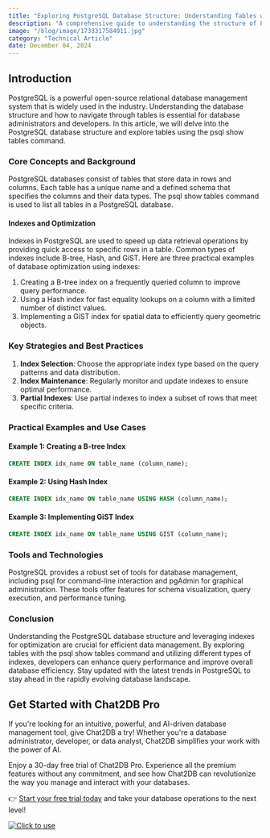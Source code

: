```yaml
---
title: "Exploring PostgreSQL Database Structure: Understanding Tables with psql show tables Command"
description: "A comprehensive guide to understanding the structure of PostgreSQL databases and exploring tables using the psql show tables command."
image: "/blog/image/1733317584911.jpg"
category: "Technical Article"
date: December 04, 2024
---
```


## Introduction

PostgreSQL is a powerful open-source relational database management system that is widely used in the industry. Understanding the database structure and how to navigate through tables is essential for database administrators and developers. In this article, we will delve into the PostgreSQL database structure and explore tables using the psql show tables command.

### Core Concepts and Background

PostgreSQL databases consist of tables that store data in rows and columns. Each table has a unique name and a defined schema that specifies the columns and their data types. The psql show tables command is used to list all tables in a PostgreSQL database.

#### Indexes and Optimization

Indexes in PostgreSQL are used to speed up data retrieval operations by providing quick access to specific rows in a table. Common types of indexes include B-tree, Hash, and GiST. Here are three practical examples of database optimization using indexes:

1. Creating a B-tree index on a frequently queried column to improve query performance.
2. Using a Hash index for fast equality lookups on a column with a limited number of distinct values.
3. Implementing a GiST index for spatial data to efficiently query geometric objects.

### Key Strategies and Best Practices

1. **Index Selection**: Choose the appropriate index type based on the query patterns and data distribution.
2. **Index Maintenance**: Regularly monitor and update indexes to ensure optimal performance.
3. **Partial Indexes**: Use partial indexes to index a subset of rows that meet specific criteria.

### Practical Examples and Use Cases

#### Example 1: Creating a B-tree Index
```sql
CREATE INDEX idx_name ON table_name (column_name);
```

#### Example 2: Using Hash Index
```sql
CREATE INDEX idx_name ON table_name USING HASH (column_name);
```

#### Example 3: Implementing GiST Index
```sql
CREATE INDEX idx_name ON table_name USING GIST (column_name);
```

### Tools and Technologies

PostgreSQL provides a robust set of tools for database management, including psql for command-line interaction and pgAdmin for graphical administration. These tools offer features for schema visualization, query execution, and performance tuning.

### Conclusion

Understanding the PostgreSQL database structure and leveraging indexes for optimization are crucial for efficient data management. By exploring tables with the psql show tables command and utilizing different types of indexes, developers can enhance query performance and improve overall database efficiency. Stay updated with the latest trends in PostgreSQL to stay ahead in the rapidly evolving database landscape.

## Get Started with Chat2DB Pro

If you're looking for an intuitive, powerful, and AI-driven database management tool, give Chat2DB a try! Whether you're a database administrator, developer, or data analyst, Chat2DB simplifies your work with the power of AI.

Enjoy a 30-day free trial of Chat2DB Pro. Experience all the premium features without any commitment, and see how Chat2DB can revolutionize the way you manage and interact with your databases.

👉 [Start your free trial today](https://chat2db.ai/pricing) and take your database operations to the next level!


[![Click to use](/image/blog/bg/chat2db.jpg)](https://app.chat2db-ai.com/)
